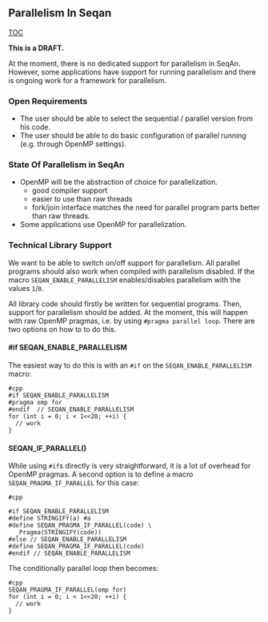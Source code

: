 
== Parallelism In Seqan ==
[[TOC]]

'''This is a DRAFT.'''

At the moment, there is no dedicated support for parallelism in SeqAn.
However, some applications have support for running parallelism and there is ongoing work for a framework for parallelism.

=== Open Requirements ===

*The user should be able to select the sequential / parallel version from his code.
*The user should be able to do basic configuration of parallel running (e.g. through OpenMP settings).

=== State Of Parallelism in SeqAn ===

*OpenMP will be the abstraction of choice for parallelization.
**good compiler support
**easier to use than raw threads
**fork/join interface matches the need for parallel program parts better than raw threads.
*Some applications use OpenMP for parallelization.

=== Technical Library Support ===

We want to be able to switch on/off support for parallelism.
All parallel programs should also work when compiled with parallelism disabled.
If the macro <tt>SEQAN_ENABLE_PARALLELISM</tt> enables/disables parallelism with the values <tt>1</tt>/<tt>0</tt>.

All library code should firstly be written for sequential programs.
Then, support for parallelism should be added.
At the moment, this will happen with raw OpenMP pragmas, i.e. by using <tt>#pragma parallel loop</tt>.
There are two options on how to to do this.

==== #if SEQAN_ENABLE_PARALLELISM ====

The easiest way to do this is with an <tt>#if</tt> on the <tt>SEQAN_ENABLE_PARALLELISM</tt> macro:

<pre>
#cpp
#if SEQAN_ENABLE_PARALLELISM
#pragma omp for
#endif  // SEQAN_ENABLE_PARALLELISM
for (int i = 0; i < 1<<20; ++i) {
  // work
}
</pre>

==== SEQAN_IF_PARALLEL() ====

While using <tt>#if</tt>s directly is very straightforward, it is a lot of overhead for OpenMP pragmas.
A second option is to define a macro <tt>SEQAN_PRAGMA_IF_PARALLEL</tt> for this case:

<pre>
#cpp

#if SEQAN_ENABLE_PARALLELISM
#define STRINGIFY(a) #a
#define SEQAN_PRAGMA_IF_PARALLEL(code) \
  _Pragma(STRINGIFY(code))
#else // SEQAN_ENABLE_PARALLELISM
#define SEQAN_PRAGMA_IF_PARALLEL(code)
#endif // SEQAN_ENABLE_PARALLELISM
</pre>

The conditionally parallel loop then becomes:

<pre>
#cpp
SEQAN_PRAGMA_IF_PARALLEL(omp for)
for (int i = 0; i < 1<<20; ++i) {
  // work
}
</pre>



{{TracNotice|{{PAGENAME}}}}